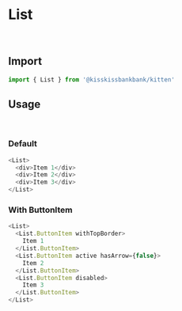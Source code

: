 
<Meta title="Molecules/List" component={List} />


# List
&nbsp;

## Import
~~~js
import { List } from '@kisskissbankbank/kitten'
~~~

## Usage
&nbsp;

<Canvas>
  <Story name="SimpleList" story={stories.SimpleList} />
</Canvas>

### Default
~~~js
<List>
  <div>Item 1</div>
  <div>Item 2</div>
  <div>Item 3</div>
</List>
~~~

### With ButtonItem

<Canvas>
  <Story name="ListWithButtonItem" story={stories.ListWithButtonItem} />
</Canvas>

~~~js
<List>
  <List.ButtonItem withTopBorder>
    Item 1
  </List.ButtonItem>
  <List.ButtonItem active hasArrow={false}>
    Item 2
  </List.ButtonItem>
  <List.ButtonItem disabled>
    Item 3
  </List.ButtonItem>
</List>
~~~
